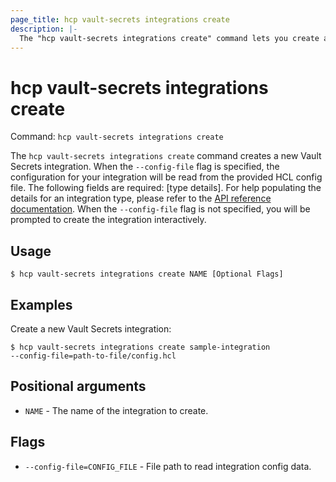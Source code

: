 ```yaml
---
page_title: hcp vault-secrets integrations create
description: |-
  The "hcp vault-secrets integrations create" command lets you create a new integration.
---
```


# hcp vault-secrets integrations create

Command: `hcp vault-secrets integrations create` 

The `hcp vault-secrets integrations create` command creates a new Vault Secrets
integration. When the `--config-file` flag is specified, the configuration for
your integration will be read from the provided HCL config file. The following
fields are required: [type details]. For help populating the details for an
integration type, please refer to the  [API reference
documentation](https://developer.hashicorp.com/hcp/api-docs/vault-secrets/2023-11-28).
When the `--config-file`  flag is not specified, you will be prompted to create
the integration interactively.

## Usage

```shell-session
$ hcp vault-secrets integrations create NAME [Optional Flags]
```

## Examples

Create a new Vault Secrets integration:

```shell-session
$ hcp vault-secrets integrations create sample-integration
--config-file=path-to-file/config.hcl
```

## Positional arguments

- `NAME` - The name of the integration to create.

## Flags

- `--config-file=CONFIG_FILE` - File path to read integration config data.

